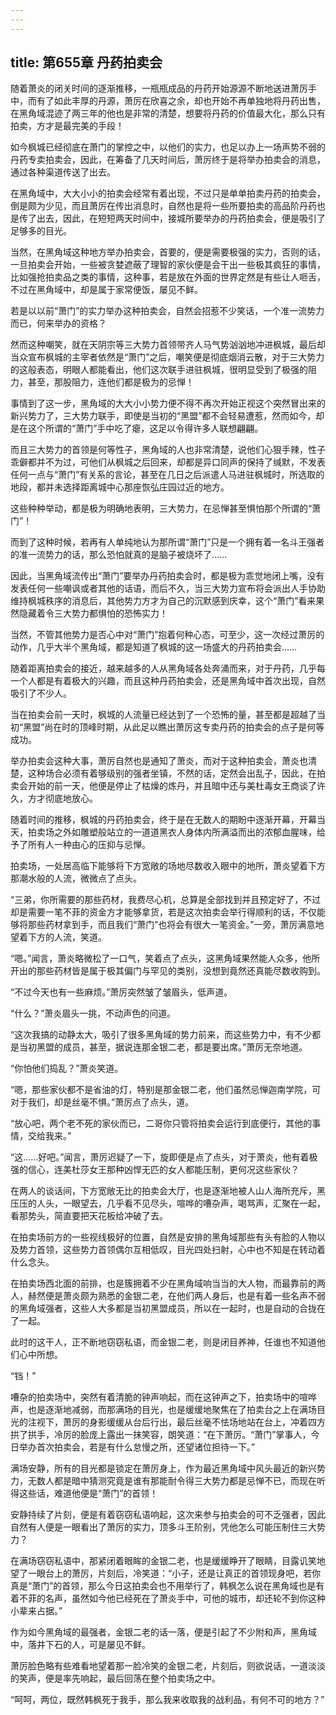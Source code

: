 ```yaml
---
---
---
```

title: 第655章 丹药拍卖会
---



随着萧炎的闭关时间的逐渐推移，一瓶瓶成品的丹药开始源源不断地送进萧厉手中，而有了如此丰厚的丹源，萧厉在欣喜之余，却也开始不再单独地将丹药出售，在黑角域混迹了两三年的他也是非常的清楚，想要将丹药的价值最大化，那么只有拍卖，方才是最完美的手段！

如今枫城已经彻底在萧门的掌控之中，以他们的实力，也足以办上一场声势不弱的丹药专卖拍卖会，因此，在筹备了几天时间后，萧厉终于是将举办拍卖会的消息，通过各种渠道传送了出去。

在黑角域中，大大小小的拍卖会经常有着出现，不过只是单单拍卖丹药的拍卖会，倒是颇为少见，而且萧厉在传出消息时，自然也是将一些所要拍卖的高品阶丹药也是传了出去，因此，在短短两天时间中，接城所要举办的丹药拍卖会，便是吸引了足够多的目光。

当然，在黑角域这种地方举办拍卖会，首要的，便是需要极强的实力，否则的话，一旦拍卖会开始，一些被贪婪遮蔽了理智的家伙便是会干出一些极其疯狂的事情，比如强抢拍卖品之类的事情，这种事，若是放在外面的世界定然是有些让人咂舌，不过在黑角域中，却是属于家常便饭，屡见不鲜。

若是以以前“萧门”的实力举办这种拍卖会，自然会招惹不少笑话，一个准一流势力而已，何来举办的资格？

然而这种嘲笑，就在天阴宗等三大势力首领带齐人马气势汹汹地冲进枫城，最后却当众宣布枫城的主宰者依然是“萧门”之后，嘲笑便是彻底烟消云散，对于三大势力的这般表态，明眼人都能看出，他们这次联手进驻枫城，很明显受到了极强的阻力，甚至，那股阻力，连他们都是极为的忌惮！

事情到了这一步，黑角域的大大小小势力便不得不再次开始正视这个突然冒出来的新兴势力了，三大势力联手，即使是当初的“黑盟”都不会轻易遭惹，然而如今，却是在这个所谓的“萧门”手中吃了瘪，这足以令得许多人联想翩翩。

而且三大势力的首领是何等性子，黑角域的人也非常清楚，说他们心狠手辣，性子乖僻都并不为过，可他们从枫城之后回来，却都是异口同声的保持了缄默，不发表任何一点与“萧门”有关系的言论，甚至在几日之后派遣人马进驻枫城时，所选取的地段，都并未选择距离城中心那座恢弘庄园过近的地方。

这些种种举动，都是极为明确地表明，三大势力，在忌惮甚至惧怕那个所谓的“萧门”！

而到了这种时候，若再有人单纯地认为那所谓“萧门”只是一个拥有着一名斗王强者的准一流势力的话，那么恐怕就真的是脑子被烧坏了……

因此，当黑角域流传出“萧门”要举办丹药拍卖会时，都是极为乖觉地闭上嘴，没有发表任何一些嘲讽或者其他的话语，而后不久，当三大势力宣布将会派出人手协助维持枫城秩序的消息后，其他势力方才为自己的沉默感到庆幸，这个“萧门”看来果然隐藏着令三大势力都惧怕的恐怖实力！

当然，不管其他势力是否心中对“萧门”抱着何种心态，可至少，这一次经过萧厉的动作，几乎大半个黑角域，都是知道了枫城的这一场盛大的丹药拍卖会……

随着距离拍卖会的接近，越来越多的人从黑角域各处奔涌而来，对于丹药，几乎每一个人都是有着极大的兴趣，而且这种丹药拍卖会，还是黑角域中首次出现，自然吸引了不少人。

当在拍卖会前一天时，枫城的人流量已经达到了一个恐怖的量，甚至都是超越了当初“黑盟”尚在时的顶峰时期，从此足以瞧出萧厉这专卖丹药的拍卖会的点子是何等成功。

举办拍卖会这种大事，萧厉自然也是通知了萧炎，而对于这种拍卖会，萧炎也清楚，这种场合必须有着够级别的强者坐镇，不然的话，定然会出乱子，因此，在拍卖会开始的前一天，他便是停止了枯燥的炼丹，并且暗中还与美杜毒女王商谈了许久，方才彻底地放心。

随着时间的推移，枫城的丹药拍卖会，终于是在无数人的期盼中逐渐开幕，开幕当天，拍卖场之外如雕塑般站立的一道道黑衣人身体内所满溢而出的浓郁血腥味，给予了所有人一种由心的压抑与忌惮。

拍卖场，一处居高临下能够将下方宽敞的场地尽数收入眼中的地所，萧炎望着下方那潮水般的人流，微微点了点头。

“三弟，你所需要的那些药材，我费尽心机，总算是全部找到并且预定好了，不过却是需要一笔不菲的资金方才能够拿货，若是这次拍卖会举行得顺利的话，不仅能够将那些药材拿到手，而且我们“萧门”也将会有很大一笔资金。”一旁，萧厉满意地望着下方的人流，笑道。

“嗯。”闻言，萧炎略微松了一口气，笑着点了点头，这黑角域果然能人众多，他所开出的那些药材皆是属于极其偏门与罕见的类别，没想到竟然还真能尽数收购到。

“不过今天也有一些麻烦。”萧厉突然皱了皱眉头，低声道。

“什么？”萧炎眉头一挑，不动声色的问道。

“这次我搞的动静太大，吸引了很多黑角域的势力前来，而这些势力中，有不少都是当初黑盟的成员，甚至，据说连那金银二老，都是要出席。”萧厉无奈地道。

“你怕他们捣乱？”萧炎笑道。

“嗯，那些家伙都不是省油的灯，特别是那金银二老，他们虽然忌惮迦南学院，可对于我们，却是丝毫不惧。”萧厉点了点头，道。

“放心吧，两个老不死的家伙而已，二哥你只管将拍卖会运行到底便行，其他的事情，交给我来。”

“这……好吧。”闻言，萧厉迟疑了一下，旋即便是点了点头，对于萧炎，他有着极强的信心，连美杜莎女王那种凶悍无匹的女人都能压制，更何况这些家伙？

在两人的谈话间，下方宽敞无比的拍卖会大厅，也是逐渐地被人山人海所充斥，黑压压的人头，一眼望去，几乎看不见尽头，喧哗的嘈杂声，喝骂声，汇聚在一起，看那势头，简直要把天花板给冲破了去。

在拍卖场前方的一些视线极好的位置，自然是安排的黑角域那些有头有脸的人物以及势力首领，这些势力首领偶尔互相低叹，目光四处扫射，心中也不知是在转动着什么念头。

在拍卖场西北面的前排，也是簇拥着不少在黑角域响当当的大人物，而最靠前的两人，赫然便是萧炎颇为熟悉的金银二老，在他们两人身后，也是有着一些名声不弱的黑角域强者，这些人大多都是当初黑盟成员，所以在一起时，也是自动的合拢在了一起。

此时的这干人，正不断地窃窃私语，而金银二老，则是闭目养神，任谁也不知道他们心中所想。

“铛！”

嘈杂的拍卖场中，突然有着清脆的钟声响起，而在这钟声之下，拍卖场中的喧哗声，也是逐渐地减弱，而那满场的目光，也是缓缓地聚焦在了拍卖台之上在满场目光的注视下，萧厉的身影缓缓从台后行出，最后丝毫不怯场地站在台上，冲着四方拱了拱手，冷厉的脸庞上露出一抹笑容，朗笑道：“在下萧厉。“萧门”掌事人，今日举办首次拍卖会，若是有什么怠慢之所，还望诸位担待一下。”

满场安静，所有的目光都是锁定在萧厉身上，作为最近黑角域中风头最近的新兴势力，无数人都是暗中猜测究竟是谁有那能耐令得三大势力都是忌惮不已，而现在听得这些话，难道他便是“萧门”的首领！

安静持续了片刻，便是有着窃窃私语响起，这次来参与拍卖会的可不乏强者，因此自然有人便是一眼看出了萧厉的实力，顶多斗王阶别，凭他怎么可能压制住三大势力？

在满场窃窃私语中，那紧闭着眼眸的金银二老，也是缓缓睁开了眼睛，目露讥笑地望了一眼台上的萧厉，片刻后，冷笑道：“小子，还是让真正的首领现身吧，若你真是“萧门”的首领，那么今日这拍卖会也不用举行了，韩枫怎么说在黑角域也是有着不菲的名声，虽然如今他已经死在了萧炎手中，可他的城市，却还轮不到你这种小辈来占据。”

作为如今黑角域的最强者，金银二老的话一落，便是引起了不少附和声，黑角域中，落井下石的人，可是屡见不鲜。

萧厉脸色略有些难看地望着那一脸冷笑的金银二老，片刻后，则欲说话，一道淡淡的笑声，便是率先响起，最后回荡在整个拍卖场之中。

“呵呵，两位，既然韩枫死于我手，那么我来收取我的战利品，有何不可的地方？”